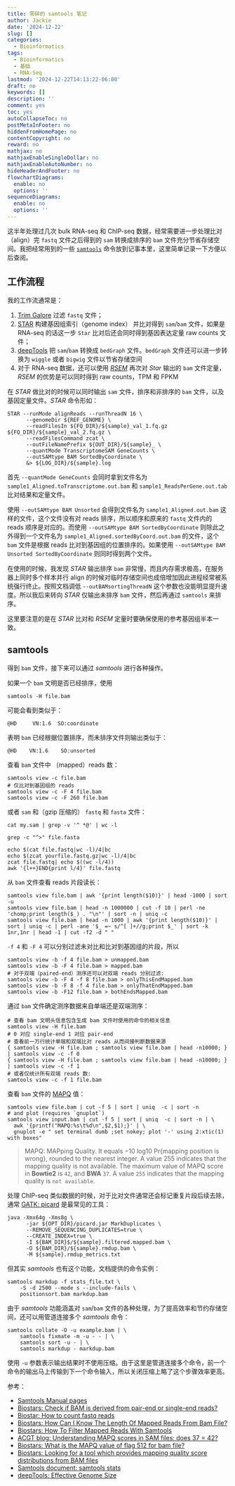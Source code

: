 ```yaml
---
title: 零碎的 samtools 笔记
author: Jackie
date: '2024-12-22'
slug: []
categories:
  - Bioinformatics
tags:
  - Bioinformatics
  - 基础
  - RNA-Seq
lastmod: '2024-12-22T14:13:22-06:00'
draft: no
keywords: []
description: ''
comment: yes
toc: yes
autoCollapseToc: no
postMetaInFooter: no
hiddenFromHomePage: no
contentCopyright: no
reward: no
mathjax: no
mathjaxEnableSingleDollar: no
mathjaxEnableAutoNumber: no
hideHeaderAndFooter: no
flowchartDiagrams:
  enable: no
  options: ''
sequenceDiagrams:
  enable: no
  options: ''
---
```


这半年处理过几次 bulk RNA-seq 和 ChIP-seq 数据，经常需要进一步处理比对（align）完 `fastq` 文件之后得到的 `sam` 转换成排序的 `bam` 文件充分节省存储空间。我把经常用到的一些 [`samtools`](https://www.htslib.org) 命令放到记事本里，这里简单记录一下方便以后查阅。

<!--more-->

## 工作流程

我的工作流通常是：

1. [Trim Galore](https://github.com/FelixKrueger/TrimGalore) 过滤 `fastq` 文件；
2. [STAR](https://github.com/alexdobin/STAR) 构建基因组索引（genome index） 并比对得到 `sam`/`bam` 文件，如果是 RNA-seq 的话这一步 `Star` 比对后还会同时得到基因表达定量 raw counts 文件；
3. [deepTools](https://github.com/deeptools/deepTools/) 把 `sam`/`bam` 转换成 `bedGraph` 文件。`bedGraph` 文件还可以进一步转换为 `wiggle` 或者 `bigwig` 文件以节省存储空间
4. 对于 RNA-seq 数据，还可以使用 [*RSEM*](https://github.com/deweylab/RSEM) 再次对 *Star* 输出的 `bam` 文件定量，*RSEM* 的优势是可以同时得到 raw counts，TPM 和 FPKM


在 *STAR* 做比对的时候可以同时输出 `sam` 文件，排序和非排序的 `bam` 文件，以及基因定量文件。*STAR* 命令形如：

```
STAR --runMode alignReads --runThreadN 16 \
      --genomeDir ${REF_GENOME} \
      --readFilesIn ${FQ_DIR}/${sample}_val_1.fq.gz ${FQ_DIR}/${sample}_val_2.fq.gz \
      --readFilesCommand zcat \
      --outFileNamePrefix ${OUT_DIR}/${sample}_ \
      --quantMode TranscriptomeSAM GeneCounts \
      --outSAMtype BAM SortedByCoordinate \
      &> ${LOG_DIR}/${sample}.log
```

首先 `--quantMode GeneCounts` 会同时拿到文件名为 `sample1_Aligned.toTranscriptome.out.bam` 和 `sample1_ReadsPerGene.out.tab` 比对结果和定量文件。

使用 `--outSAMtype BAM Unsorted` 会得到文件名为 `sample1_Aligned.out.bam` 这样的文件，这个文件没有对 reads 排序，所以顺序和原来的 `fastq` 文件内的 reads 顺序是对应的。而使用 `--outSAMtype BAM SortedByCoordinate` 则除此之外得到一个文件名为 `sample1_Aligned.sortedByCoord.out.bam` 的文件，这个 `bam` 文件是根据 reads 比对到基因组的位置排序的。如果使用 `--outSAMtype BAM Unsorted SortedByCoordinate` 则同时得到两个文件。

在使用的时候，我发现 *STAR* 输出排序 `bam` 非常慢，而且内存需求极高，在服务器上同时多个样本并行 align 的时候对临时存储空间也成倍增加因此进程经常被系统强行终止。按照文档调低 `--outBAMsortingThreadN` 这个参数也没能明显提升速度。所以我后来转向 *STAR* 仅输出未排序 `bam` 文件，然后再通过 `samtools` 来排序。

这里要注意的是在 *STAR* 比对和 *RSEM* 定量时要确保使用的参考基因组半本一致。

## samtools

得到 `bam` 文件，接下来可以通过 *samtools* 进行各种操作。

如果一个 `bam` 文明是否已经排序，使用

```
samtools -H file.bam
```

可能会看到类似于：

```
@HD     VN:1.6  SO:coordinate
```

表明 `bam` 已经根据位置排序，而未排序文件则输出类似于：

```
@HD    VN:1.6    SO:unsorted
```

查看 `bam` 文件中 （mapped）reads 数：

```
samtools view -c file.bam
# 仅比对到基因组的 reads
samtools view -c -F 4 file.bam
samtools view -c -F 260 file.bam
```

或者 `sam` 和（gzip 压缩的） `fastq` 和 `fasta` 文件：

```
cat my.sam | grep -v '^ *@' | wc -l

grep -c "^>" file.fasta

echo $(cat file.fastq|wc -l)/4|bc
echo $(zcat yourfile.fastq.gz|wc -l)/4|bc
zcat file.fastq| echo $((wc -l/4))
awk '{l++}END{print l/4}' file.fastq
```

从 `bam` 文件查看 reads 片段读长：

```
samtools view file.bam | awk '{print length($10)}' | head -1000 | sort -u
samtools view file.bam | head -n 1000000 | cut -f 10 | perl -ne 'chomp;print length($_) . "\n"' | sort -n | uniq -c
samtools view file.bam | head -n 1000 | awk '{print length($10)}' | sort | uniq -c | perl -ane '$_ =~ s/^[ ]+//g;print $_' | sort -k 1nr,1nr | head -1 | cut -f2 -d " "
```

`-f 4` 和 `-F 4` 可以分别过滤未对比和比对到基因组的片段，所以

```
samtools view -b -f 4 file.bam > unmapped.bam
samtools view -b -F 4 file.bam > mapped.bam
# 对于双端（paired-end）测序还可以对双端 reads 分别过滤:
samtools view -b -F 4 -f 8 file.bam > onlyThisEndMapped.bam
samtools view -b -F 8 -f 4 file.bam > onlyThatEndMapped.bam
samtools view -b -F12 file.bam > bothEndsMapped.bam
```

通过 `bam` 文件确定测序数据来自单端还是双端测序：

```
# 查看 bam 文明头信息包含生成 bam 文件时使用的命令的相关信息
samtools view -H file.bam
# 0 对应 single-end 1 对应 pair-end
# 查看前一万行统计单端和双端比对 reads 从而间接判断数据来源
{ samtools view -H file.bam ; samtools view file.bam | head -n10000; } | samtools view -c -f 0
{ samtools view -H file.bam ; samtools view file.bam | head -n10000; } | samtools view -c -f 1
# 或者仅统计所有双端 reads 数:
samtools view -c -f 1 file.bam
```

查看 `bam` 文件的 [MAPQ](https://www.acgt.me/blog/2014/12/16/understanding-mapq-scores-in-sam-files-does-37-42) 值：

```
samtools view file.bam | cut -f 5 | sort | uniq  -c | sort -n
# and plot (requires `gnuplot`)
samtools view input.bam | cut -f 5 | sort | uniq  -c | sort -n | \ 
  awk '{printf("MAPQ:%s\t%d\n",$2,$1);}' | \
  gnuplot -e " set terminal dumb ;set nokey; plot '-' using 2:xtic(1) with boxes"
```

> MAPQ: MAPping Quality. It equals −10 log10 Pr{mapping position is wrong}, rounded to the nearest integer. A value 255 indicates that the mapping quality is not available.
> The maximum value of MAPQ score in **Bowtie2** is `42`, and **BWA** `37`. A value `255` indicates that the mapping quality is `not available`. 
> 

处理 ChIP-seq 类似数据的时候，对于比对文件通常还会标记重复片段后续去除，通常 [GATK: picard](https://gatk.broadinstitute.org/hc/en-us) 是最常见的工具：

```
java -Xmx64g -Xms8g \
      -jar ${OPT_DIR}/picard.jar MarkDuplicates \
      --REMOVE_SEQUENCING_DUPLICATES=true \
      --CREATE_INDEX=true \
      -I ${BAM_DIR}$/${sample}.filtered.mapped.bam \
      -O ${BAM_DIR}/${sample}.rmdup.bam \
      -M ${sample}.rmdup_metrics.txt
```

但其实 *samtools* 也有这个功能，文档提供的命令实例：

```
samtools markdup -f stats_file.txt \
    -S -d 2500 --mode s --include-fails \
    positionsort.bam markdup.bam
```

由于 *samtools* 功能涵盖对 `sam`/`bam` 文件的各种处理，为了提高效率和节约存储空间，还可以用管道连接多个 *samtools* 命令：

```
samtools collate -O -u example.bam | \
    samtools fixmate -m -u - - | \
    samtools sort -u - | \
    samtools markdup - markdup.bam
```

使用 `-u` 参数表示输出结果时不使用压缩。由于这里是管道连接多个命令，前一个命令的输出马上传输到下一个命令输入，所以关闭压缩上略了这个步骤效率更高。


参考：

- [Samtools Manual pages](https://www.htslib.org/doc/#manual-pages)
- [Biostars: Check if BAM is derived from pair-end or single-end reads?](https://www.biostars.org/p/178730/)
- [Biostar: How to count fastq reads](https://www.biostars.org/p/139006/)
- [Biostars: How Can I Know The Length Of Mapped Reads From Bam File?](https://www.biostars.org/p/65216/)
- [Biostars: How To Filter Mapped Reads With Samtools](https://www.biostars.org/p/56246/)
- [ACGT blog: Understanding MAPQ scores in SAM files: does 37 = 42?](https://www.acgt.me/blog/2014/12/16/understanding-mapq-scores-in-sam-files-does-37-42)
- [Biostars: What is the MAPQ value of flag 512 for bam file?](https://www.biostars.org/p/9516668/)
- [Biostars: Looking for a tool which provides mapping quality score distributions from BAM files](https://www.biostars.org/p/9484786/)
- [Samtools document: samtools stats](https://www.htslib.org/doc/samtools-stats.html)
- [deepTools: Effective Genome Size](https://deeptools.readthedocs.io/en/develop/content/feature/effectiveGenomeSize.html)